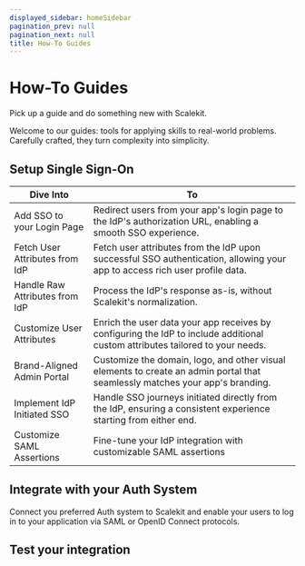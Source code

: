 ```yaml
---
displayed_sidebar: homeSidebar
pagination_prev: null
pagination_next: null
title: How-To Guides
---
```



# How-To Guides

<Subtitle>Pick up a guide and do something new with Scalekit.</Subtitle>

Welcome to our guides: tools for applying skills to real-world problems. Carefully crafted, they turn complexity into simplicity.

## Setup Single Sign-On

| Dive Into                      | To                                                                                                                            |
| ------------------------------ | ----------------------------------------------------------------------------------------------------------------------------- |
| Add SSO to your Login Page     | Redirect users from your app's login page to the IdP's authorization URL, enabling a smooth SSO experience.                   |
| Fetch User Attributes from IdP | Fetch user attributes from the IdP upon successful SSO authentication, allowing your app to access rich user profile data.    |
| Handle Raw Attributes from IdP | Process the IdP's response as-is, without Scalekit's normalization.                                                           |
| Customize User Attributes      | Enrich the user data your app receives by configuring the IdP to include additional custom attributes tailored to your needs. |
| Brand-Aligned Admin Portal     | Customize the domain, logo, and other visual elements to create an admin portal that seamlessly matches your app's branding.  |
| Implement IdP Initiated SSO    | Handle SSO journeys initiated directly from the IdP, ensuring a consistent experience starting from either end.               |
| Customize SAML Assertions      | Fine-tune your IdP integration with customizable SAML assertions                                                              |

## Integrate with your Auth System

Connect you preferred Auth system to Scalekit and enable your users to log in to your application via SAML or OpenID Connect protocols.

<CardList size="medium">

  <Card title="Auth0" href="k/sso/guides/key-concepts/authorization-url" linkText="Explore">

  </Card>
  <Card title="Firebase" href="/sso/guides/key-concepts/redirect-uri" linkText="Explore">

  </Card>

</CardList>

## Test your integration
